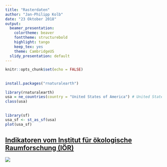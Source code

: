 ```yaml
---
title: "Rasterdaten"
author: "Jan-Philipp Kolb"
date: "23 Oktober 2018"
output:
  beamer_presentation: 
    colortheme: beaver
    fonttheme: structurebold
    highlight: tango
    keep_tex: yes
    theme: CambridgeUS
  slidy_presentation: default
---
```


```r
knitr::opts_chunk$set(echo = FALSE)
```

## 

```r
install.packages("rnaturalearth")
```


```r
library(rnaturalearth)
usa = ne_countries(country = "United States of America") # United States borders
class(usa)
```

## [](https://geocompr.robinlovelace.net/read-write.html)

```r
library(sf)
usa_sf <- st_as_sf(usa)
plot(usa_sf)
```

## [Indikatoren vom Institut für ökologische Raumforschung (IÖR)](http://www.ioer-monitor.de/)


![](figure/ioermonitor.PNG)

<!--
http://www.ioer-monitor.de/indikatoren/#c1793
https://monitor.ioer.de/frontend/data/anleitung_import_qgis.pdf
https://monitor.ioer.de/?raeumliche_gliederung=raster&klassenanzahl=7&opacity=0.8&zoom=6&lat=51.33061163769853&lng=10.458984375000002&ind=B02DT&baselayer=webatlas&time=2011&raumgl=bld&klassifizierung=haeufigkeit&darstellung=auto&ags_array=&glaettung=0&rasterweite=0&
http://www.ioer-monitor.de/indikatoren/#c1793
-->
